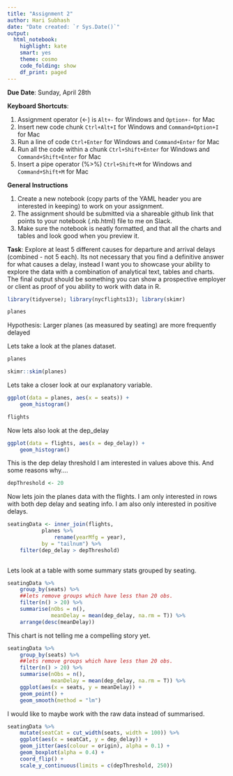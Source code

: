 ```yaml
---
title: "Assignment 2"
author: Hari Subhash
date: "Date created: `r Sys.Date()`"
output:
  html_notebook:
    highlight: kate
    smart: yes
    theme: cosmo
    code_folding: show
    df_print: paged
---
```

**Due Date**: Sunday, April 28th

**Keyboard Shortcuts**:

1. Assignment operator (<-) is `Alt+-` for Windows and `Option+-` for Mac
2. Insert new code chunk `Ctrl+Alt+I` for Windows and `Command+Option+I` for Mac
3. Run a line of code `Ctrl+Enter` for Windows and `Command+Enter` for Mac
4. Run all the code within a chunk `Ctrl+Shift+Enter` for Windows and `Command+Shift+Enter` for Mac
5. Insert a pipe operator (%>%) `Ctrl+Shift+M` for Windows and `Command+Shift+M` for Mac

**General Instructions**

1. Create a new notebook (copy parts of the YAML header you are interested in keeping) to work on your assignment.
2. The assignment should be submitted via a shareable github link that points to your notebook (.nb.html) file to me on Slack.
3. Make sure the notebook is neatly formatted, and that all the charts and tables and look good when you preview it.

**Task**: Explore at least 5 different causes for departure and arrival delays (combined - not 5 each). Its not necessary that you find a definitive answer for what causes a delay, instead I want you to showcase your ability to explore the data with a combination of analytical text, tables and charts. The final output should be something you can show a prospective employer or client as proof of you ability to work with data in R.


```r
library(tidyverse); library(nycflights13); library(skimr)

planes
```

Hypothesis: Larger planes (as measured by seating) are more frequently delayed

Lets take a look at the planes dataset.
```r
planes
```

```r
skimr::skim(planes)
```


Lets take a closer look at our explanatory variable.
```r
ggplot(data = planes, aes(x = seats)) +
    geom_histogram()
```

```r
flights
```

Now lets also look at the dep_delay
```r
ggplot(data = flights, aes(x = dep_delay)) +
    geom_histogram()
```
This is the dep delay threshold I am interested in values above this. And some reasons why....
```r
depThreshold <- 20
```


Now lets join the planes data with the flights. I am only interested in rows with both dep delay and seating info. I am also only interested in positive delays.
```r
seatingData <- inner_join(flights, 
           planes %>% 
               rename(yearMfg = year), 
           by = "tailnum") %>% 
    filter(dep_delay > depThreshold)
    
```

Lets look at a table with some summary stats grouped by seating.
```r
seatingData %>% 
    group_by(seats) %>% 
    ##lets remove groups which have less than 20 obs.
    filter(n() > 20) %>% 
    summarise(nObs = n(), 
              meanDelay = mean(dep_delay, na.rm = T)) %>% 
    arrange(desc(meanDelay))
```

This chart is not telling me a compelling story yet.
```r
seatingData %>% 
    group_by(seats) %>% 
    ##lets remove groups which have less than 20 obs.
    filter(n() > 20) %>% 
    summarise(nObs = n(), 
              meanDelay = mean(dep_delay, na.rm = T)) %>% 
    ggplot(aes(x = seats, y = meanDelay)) +
    geom_point() +
    geom_smooth(method = "lm")
```


I would like to maybe work with the raw data instead of summarised.

```r
seatingData %>% 
    mutate(seatCat = cut_width(seats, width = 100)) %>% 
    ggplot(aes(x = seatCat, y = dep_delay)) +
    geom_jitter(aes(colour = origin), alpha = 0.1) +
    geom_boxplot(alpha = 0.4) +
    coord_flip() +
    scale_y_continuous(limits = c(depThreshold, 250))
```

